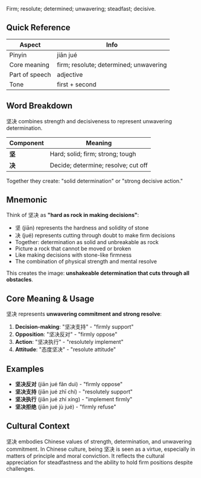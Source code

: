 Firm; resolute; determined; unwavering; steadfast; decisive.

## Quick Reference

| Aspect         | Info                                   |
| -------------- | -------------------------------------- |
| Pinyin         | jiān jué                               |
| Core meaning   | firm; resolute; determined; unwavering |
| Part of speech | adjective                              |
| Tone           | first + second                         |

## Word Breakdown

坚决 combines strength and decisiveness to represent unwavering determination.

| Component | Meaning                             |
| --------- | ----------------------------------- |
| **坚**    | Hard; solid; firm; strong; tough    |
| **决**    | Decide; determine; resolve; cut off |

Together they create: "solid determination" or "strong decisive action."

## Mnemonic

Think of 坚决 as **"hard as rock in making decisions"**:

- 坚 (jiān) represents the hardness and solidity of stone
- 决 (jué) represents cutting through doubt to make firm decisions
- Together: determination as solid and unbreakable as rock
- Picture a rock that cannot be moved or broken
- Like making decisions with stone-like firmness
- The combination of physical strength and mental resolve

This creates the image: **unshakeable determination that cuts through all obstacles**.

## Core Meaning & Usage

坚决 represents **unwavering commitment and strong resolve**:

1. **Decision-making**: "坚决支持" - "firmly support"
2. **Opposition**: "坚决反对" - "firmly oppose"
3. **Action**: "坚决执行" - "resolutely implement"
4. **Attitude**: "态度坚决" - "resolute attitude"

## Examples

- **坚决反对** (jiān jué fǎn duì) - "firmly oppose"
- **坚决支持** (jiān jué zhī chí) - "resolutely support"
- **坚决执行** (jiān jué zhí xíng) - "implement firmly"
- **坚决拒绝** (jiān jué jù jué) - "firmly refuse"

## Cultural Context

坚决 embodies Chinese values of strength, determination, and unwavering commitment. In Chinese
culture, being 坚决 is seen as a virtue, especially in matters of principle and moral conviction. It
reflects the cultural appreciation for steadfastness and the ability to hold firm positions despite
challenges.
